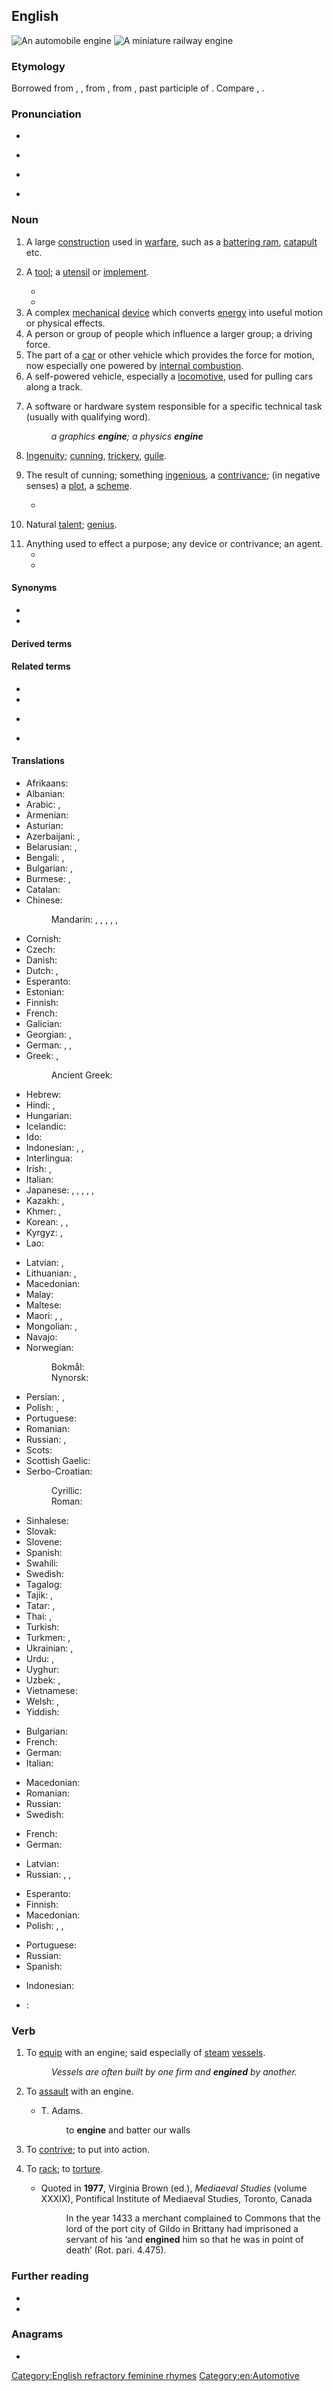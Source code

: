 ==English==
{{wikipedia}}
{{commonscat|Engines}}
[[Image:Mercedes V6 DTM Rennmotor 1996.jpg|thumb|An automobile engine]]
[[Image:Miniature Railway.JPG|thumb|A miniature railway engine]]

===Etymology===
{{PIE root|en|ǵenh₁}}
Borrowed from {{bor|en|xno|engine}}, {{der|en|fro|engin||skill, cleverness, war machine}}, from {{der|en|la|ingenium||innate or natural quality, nature, genius, a genius, an invention, (in {{cog|LL.|-}}) a war-engine, battering-ram}}, from {{m|la|ingenitum|}}, past participle of {{m|la|ingignō||to instil by birth, implant, produce in}}. Compare {{m|en|gin}}, {{m|en|ingenious}}.

===Pronunciation===
* {{IPA|en|/ˈɛnd͡ʒɪn/}}
* {{a|AU}} {{IPA|en|/ˈend͡ʒɪn/|/end͡ʒən/}}
* {{a|NZ}} {{IPA|en|/ˈend͡ʒɘn/}}
* {{audio|en|en-us-engine.ogg|Audio (US)}}

===Noun===
{{en-noun}}

# A large [[construction]] used in [[warfare]], such as a [[battering ram]], [[catapult]] etc. {{defdate|from 14th c.}}
# {{lb|en|now|archaic}} A [[tool]]; a [[utensil]] or [[implement]]. {{defdate|from 14th c.}}
#* {{quote-book|en|year=1714|author={{w|Bernard Mandeville}}|title=The Fable of the Bees|passage=Flattery must be the most powerful Argument that cou'd be used to Human Creatures. Making use of this bewitching '''Engine''', they extoll'd the Excellency of our Nature above other Animals [...].}}
#* {{RQ:Pope Essay on Man|epistle=I|page=15|lines=248–251|passage=What if the Foot, ordain'd the duſt to tread, / Or Hand, to toil, aſpir'd to be the Head? / What if the Head, the Eye, or Ear repin'd / To ſerve mere '''Engines''' to the ruling Mind?}}
# A complex [[mechanical]] [[device]] which converts [[energy]] into useful motion or physical effects. {{defdate|from 16th c.}}
# A person or group of people which influence a larger group; a driving force. {{defdate|from 16th c.}}
# The part of a [[car]] or other vehicle which provides the force for motion, now especially one powered by [[internal combustion]]. {{defdate|from 19th c.}}
# A self-powered vehicle, especially a [[locomotive]], used for pulling cars along a track. {{defdate|from 19th c.}}
# {{lb|en|computing}} A software or hardware system responsible for a specific technical task (usually with qualifying word). {{defdate|from 20th c.}}
#: ''a graphics '''engine'''; a physics '''engine'''''
# {{lb|en|obsolete}} [[ingenuity|Ingenuity]]; [[cunning]], [[trickery]], [[guile]]. {{defdate|13th-17th c.}}
# {{lb|en|obsolete}} The result of cunning; something [[ingenious]], a [[contrivance]]; (in negative senses) a [[plot]], a [[scheme]]. {{defdate|13th-18th c.}}
#* {{RQ:Spenser Faerie Queene|II|i|193|Therefore this craftie '''engine''' he did frame, / Againſt his praiſe to ſtirre vp enmitye [...].}}
# {{lb|en|obsolete}} Natural [[talent]]; [[genius]]. {{defdate|14th-17th c.}}
# Anything used to effect a purpose; any device or contrivance; an agent.
#* {{RQ:Shakespeare All's Well|III|v|243|1|[...] their promiſes, entiſements, oathes, tokens, and all theſe '''engines''' of luſt [...].}}
#* {{RQ:Bunyan Pilgrim's Progress|chapter=Apology|url=https://archive.org/stream/thepilgrimsprogr00bunyuoft#page/n14/mode/1up|passage=You ſee the ways the Fiſher-man doth take / To catch the Fiſh; what '''Engins''' doth he make?}}

====Synonyms====
* {{l|en|motor}}
* {{l|en|locomotive}}

====Derived terms====
{{der3|en
|aero engine
|aircraft engine
|boxer engine
|crate engine
|diesel engine
|engine bay
|engine compartment
|engine driver
|engineer
|engine hour
|engine house
|engine lathe
|engine room
|engine shed
|engine trouble
|engine-turned
|fire engine
|game engine
|graphics engine
|four-stroke engine
|in-line engine
|internal combustion engine
|jet engine
|marine engine
|mill engine
|one engine in steam
|petrol engine
|physics engine
|[[re-engine]], [[reengine]] {{q|verbs}}
|search engine
|shunting engine
|software engine
|steam engine
|straight engine
|tank engine
|twin-engine
|two-stroke engine
}}

====Related terms====
{{rel-top3|Terms etymologically related to ''engine''}}
* {{l|en|engineer}}
* {{l|en|genius}}
{{rel-mid3}}
* {{l|en|ingenious}}
{{rel-mid3}}
* {{l|en|ingeniosity}}
{{rel-bottom}}

====Translations====
{{trans-top|mechanical device}}
* Afrikaans: {{t|af|enjin}}
* Albanian: {{t+|sq|motor|m}}
* Arabic: {{t|ar|مُحَرِّك|m}}, {{t|ar|مُوتُور|m}}
* Armenian: {{t+|hy|շարժիչ}}
* Asturian: {{t|ast|motor|m}}
* Azerbaijani: {{t+|az|mühərrik}}, {{t|az|motor}}
* Belarusian: {{t|be|рухаві́к|m|sc=Cyrl}}, {{t|be|мато́р|m|sc=Cyrl}}
* Bengali: {{t+|bn|ইঞ্জিন|sc=Beng}}, {{t|bn|মোটর}}
* Bulgarian: {{t+|bg|мото́р|m|sc=Cyrl}}, {{t+|bg|дви́гател|m|sc=Cyrl}}
* Burmese: {{t+|my|အင်ဂျင်|sc=Mymr}}, {{t+|my|စက်ခေါင်း}}
* Catalan: {{t+|ca|motor|m}}
* Chinese:
*: Mandarin: {{t+|cmn|引擎|tr=yǐnqíng|sc=Hani}}, {{t+|cmn|發動機|sc=Hani}}, {{t+|cmn|发动机|tr=fādòngjī|sc=Hani}}, {{t+|cmn|馬達|sc=Hani}}, {{t+|cmn|马达|tr=mǎdá|sc=Hani}}, {{t+|cmn|摩托|tr=mótuō|sc=Hani}}
* Cornish: {{t|kw|jynn|m}}
* Czech: {{t+|cs|motor|m}}
* Danish: {{t+|da|motor|c}}
* Dutch: {{t+|nl|motor|m}}, {{t+|nl|aandrijving|f}}
* Esperanto: {{t|eo|motoro}}
* Estonian: {{t|et|mootor}}
* Finnish: {{t+|fi|moottori}}
* French: {{t+|fr|moteur|m}}
* Galician: {{t|gl|motor|m}}
* Georgian: {{t|ka|ძრავა}}, {{t|ka|მატორი}}
* German: {{t+|de|Motor|m}}, {{t+|de|Triebwerk|n}}, {{t+|de|Antrieb|m}}
* Greek: {{t+|el|μηχανή|f}}, {{t+|el|κινητήρας|f}}
*: Ancient Greek: {{t|grc|μηχανή|f}}
* Hebrew: {{t+|he|מָנוֹעַ|m|tr=manóa}}
* Hindi: {{t+|hi|इंजन}}, {{t+|hi|मोटर}}
* Hungarian: {{t+|hu|motor}}
* Icelandic: {{t+|is|mótor}}
* Ido: {{t+|io|mashino}}
* Indonesian: {{t+|id|mesin}}, {{t+|id|motor}}, {{t+|id|enjin}}
* Interlingua: {{t|ia|motor}}
* Irish: {{t|ga|inneall|m}}, {{t|ga|mótair}}
* Italian: {{t+|it|motore|m}}
* Japanese: {{t+|ja|エンジン|tr=enjin}}, {{t+|ja|機関|tr=きかん, kikan}}, {{t+|ja|機械|tr=きかい, kikai}}, {{t+|ja|モーター|tr=mōtā}}, {{t+|ja|発動機|tr=はつどうき, hatsudōki}}, {{t+|ja|原動機|tr=げんどうき, kendōki}}
* Kazakh: {{t|kk|қозғалтқыш|sc=Cyrl}}, {{t+|kk|мотор|sc=Cyrl}}
* Khmer: {{t|km|ម៉ូតូ}}, {{t+|km|ម៉ាស៊ីន}}
* Korean: {{t+|ko|기관}}, {{t+|ko|機關}}, {{t+|ko|모터}}
* Kyrgyz: {{t|ky|кыймылдаткыч|sc=Cyrl}}, {{t+|ky|мотор|sc=Cyrl}}
* Lao: {{t+|lo|ເຄື່ອງຈັກ}}
{{trans-mid}}
* Latvian: {{t|lv|dzinējs|m}}, {{t|lv|motors|m}}
* Lithuanian: {{t|lt|variklis|m}}, {{t|lt|motoras|m}}
* Macedonian: {{t|mk|мо́тор|m|sc=Cyrl}}
* Malay: {{t|ms|enjin}}
* Maltese: {{t|mt|mutur|m}}
* Maori: {{t|mi|initia}}, {{t|mi|mīhini}}, {{t|mi|pūkaha}}
* Mongolian: {{t+|mn|хөдөлгүүр|sc=Cyrl}}, {{t+|mn|мотор|sc=Cyrl}}
* Navajo: {{t|nv|atsiitsʼiin}}
* Norwegian:
*: Bokmål: {{t+|nb|motor|m}}
*: Nynorsk: {{t|nn|motor|m}}
* Persian: {{t+|fa|موتور|tr=motor|sc=fa-Arab}}, {{t+|fa|محرک|tr=moharrek}}
* Polish: {{t+|pl|silnik|m}}, {{t+|pl|motor|m}}
* Portuguese: {{t+|pt|motor|m}}
* Romanian: {{t+|ro|motor|n}}
* Russian: {{t+|ru|дви́гатель|m}}, {{t+|ru|мото́р|m}}
* Scots: {{t|sco|ingine}}
* Scottish Gaelic: {{t|gd|einnsean|m}}
* Serbo-Croatian:
*: Cyrillic: {{t|sh|мотор|m}}
*: Roman: {{t+|sh|motor|m}}
* Sinhalese: {{t+|si|එන්ජිම|sc=Sinh}}
* Slovak: {{t|sk|motor|m}}
* Slovene: {{t+|sl|motor|m}}
* Spanish: {{t+|es|motor|m}}
* Swahili: {{t+|sw|injini}}
* Swedish: {{t+|sv|motor|c}}
* Tagalog: {{t|tl|likhisog}}
* Tajik: {{t|tg|муҳаррик|sc=Cyrl}}, {{t|tg|мотор|sc=Cyrl}}
* Tatar: {{t+|tt|йөрткеч|sc=Cyrl}}, {{t|tt|мотор|sc=Cyrl}}
* Thai: {{t+|th|เครื่องยนต์}}, {{t|th|มอเตอร์}}
* Turkish: {{t+|tr|motor}}
* Turkmen: {{t|tk|dwigatel}}, {{t|tk|motor}}
* Ukrainian: {{t+|uk|двигу́н|m|sc=Cyrl}}, {{t|uk|мото́р|m|sc=Cyrl}}
* Urdu: {{t|ur|انجن|tr=injan|sc=ur-Arab}}, {{t|ur|موٹر|tr=moṭar|sc=ur-Arab}}
* Uyghur: {{t|ug|ماتور}}
* Uzbek: {{t+|uz|motor}}, {{t+|uz|dvigatel}}
* Vietnamese: {{t+|vi|động cơ}}
* Welsh: {{t+|cy|peiriant|m}}, {{t|cy|ermig|m|f}}
* Yiddish: {{t|yi|מאָטאָר|m|sc=Hebr}}
{{trans-bottom}}

{{trans-see|locomotive}}

{{trans-top|influential group}}
* Bulgarian: {{t+|bg|дви́гател|m|sc=Cyrl}}
* French: {{t+|fr|moteur|m}}
* German: {{t+|de|Motor|m}}
* Italian: {{t+|it|motore|m}}
{{trans-mid}}
* Macedonian: {{t|mk|дви́гател|m|sc=Cyrl}}
* Romanian: {{t+|ro|motor|n}}
* Russian: {{t+|ru|дви́гатель|m}}
* Swedish: {{t+|sv|motor|n}}
{{trans-bottom}}

{{trans-top|brain or heart}}
* French: {{t+|fr|moteur|m}}
* German: {{t+|de|Getriebe|n}}
{{trans-mid}}
* Latvian: {{t|lv|motors|m}}
* Russian: {{t+|ru|дви́гатель|m}}, {{t+|ru|мото́р|m}}, {{t+|ru|локомоти́в|m}}
{{trans-bottom}}

{{trans-top|computer program}}
* Esperanto: {{t|eo|motoro}}
* Finnish: {{t+|fi|moottori}}
* Macedonian: {{t|mk|дви́гател|m|sc=Cyrl}}
* Polish: {{t+|pl|aparat|m}}, {{t+|pl|mechanizm|m}}, {{t+|pl|silnik|m}}
{{trans-mid}}
* Portuguese: {{t+|pt|motor|m}}
* Russian: {{t+|ru|дви́гатель|m}}
* Spanish: {{t+|es|motor}}
{{trans-bottom}}

{{checktrans-top}}
* Indonesian: {{t+check|id|mesin}}
{{trans-mid}}
* {{ttbc|ko}}: {{l|ko|엔진}}
{{trans-bottom}}

===Verb===
{{en-verb|engin}}

# {{lb|en|transitive|dated}} To [[equip]] with an engine; said especially of [[steam]] [[vessel]]s.
#: ''Vessels are often built by one firm and '''engined''' by another.''
# {{lb|en|transitive|obsolete}} To [[assault]] with an engine.
#* {{rfdate|en}} T. Adams.
#*: to '''engine''' and batter our walls
# {{lb|en|transitive|obsolete}} To [[contrive]]; to put into action.
# {{lb|en|transitive|obsolete}} To [[rack]]; to [[torture]].<!--note DIFFERENT PRONUNCIATION per Webster 1913-->
#: {{rfquotek|en|Chaucer}}
#* Quoted in '''1977''', Virginia Brown (ed.), ''Mediaeval Studies'' (volume XXXIX), Pontifical Institute of Mediaeval Studies, Toronto, Canada
#*: In the year 1433 a merchant complained to Commons that the lord of the port city of Gildo in Brittany had imprisoned a servant of his ‘and '''engined''' him so that he was in point of death’ (Rot. pari. 4.475).

===Further reading===
* {{R:Webster 1913}}
* {{R:Century 1911}}

===Anagrams===
* {{anagrams|en|a=eeginn|ginnee}}

[[Category:English refractory feminine rhymes]]
[[Category:en:Automotive]]